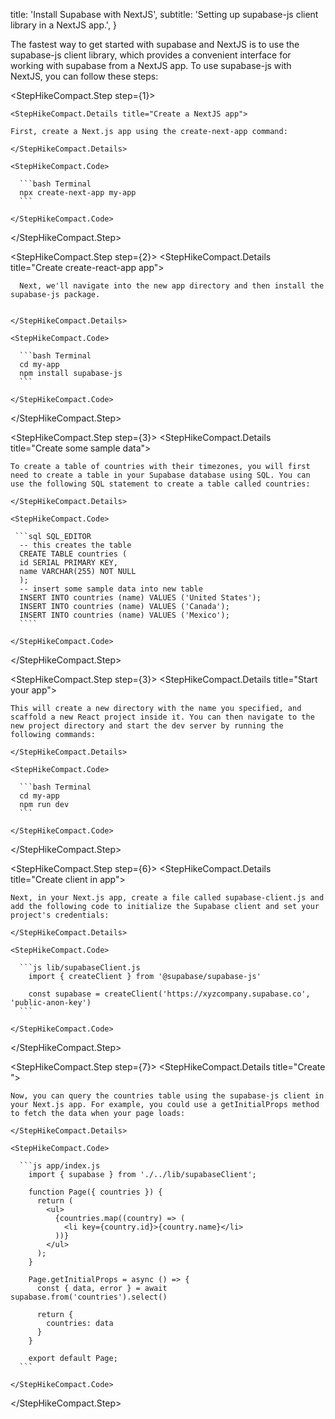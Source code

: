 
  title: 'Install Supabase with NextJS',
  subtitle: 'Setting up supabase-js client library in a NextJS app.',
}

The fastest way to get started with supabase and NextJS is to use the supabase-js client library, which provides a convenient interface for working with supabase from a NextJS app. To use supabase-js with NextJS, you can follow these steps:

<StepHikeCompact>

  <StepHikeCompact.Step step={1}>

    <StepHikeCompact.Details title="Create a NextJS app">

    First, create a Next.js app using the create-next-app command:

    </StepHikeCompact.Details>

    <StepHikeCompact.Code>

      ```bash Terminal
      npx create-next-app my-app
      ```

    </StepHikeCompact.Code>

  </StepHikeCompact.Step>

  <StepHikeCompact.Step step={2}>
    <StepHikeCompact.Details title="Create create-react-app app">

      Next, we'll navigate into the new app directory and then install the supabase-js package.


    </StepHikeCompact.Details>

    <StepHikeCompact.Code>

      ```bash Terminal
      cd my-app
      npm install supabase-js
      ```

    </StepHikeCompact.Code>

  </StepHikeCompact.Step>

  <StepHikeCompact.Step step={3}>
    <StepHikeCompact.Details title="Create some sample data">

    To create a table of countries with their timezones, you will first need to create a table in your Supabase database using SQL. You can use the following SQL statement to create a table called countries:

    </StepHikeCompact.Details>

    <StepHikeCompact.Code>

     ```sql SQL_EDITOR
      -- this creates the table
      CREATE TABLE countries (
      id SERIAL PRIMARY KEY,
      name VARCHAR(255) NOT NULL
      );
      -- insert some sample data into new table
      INSERT INTO countries (name) VALUES ('United States');
      INSERT INTO countries (name) VALUES ('Canada');
      INSERT INTO countries (name) VALUES ('Mexico');
      ````

    </StepHikeCompact.Code>

  </StepHikeCompact.Step>

  <StepHikeCompact.Step step={3}>
    <StepHikeCompact.Details title="Start your app">

    This will create a new directory with the name you specified, and scaffold a new React project inside it. You can then navigate to the new project directory and start the dev server by running the following commands:

    </StepHikeCompact.Details>

    <StepHikeCompact.Code>

      ```bash Terminal
      cd my-app
      npm run dev
      ```

    </StepHikeCompact.Code>

  </StepHikeCompact.Step>

  <StepHikeCompact.Step step={6}>
    <StepHikeCompact.Details title="Create client in app">

    Next, in your Next.js app, create a file called supabase-client.js and add the following code to initialize the Supabase client and set your project's credentials:

    </StepHikeCompact.Details>

    <StepHikeCompact.Code>

      ```js lib/supabaseClient.js
        import { createClient } from '@supabase/supabase-js'

        const supabase = createClient('https://xyzcompany.supabase.co', 'public-anon-key')
      ```

    </StepHikeCompact.Code>

  </StepHikeCompact.Step>

  <StepHikeCompact.Step step={7}>
    <StepHikeCompact.Details title="Create ">

    Now, you can query the countries table using the supabase-js client in your Next.js app. For example, you could use a getInitialProps method to fetch the data when your page loads:

    </StepHikeCompact.Details>

    <StepHikeCompact.Code>

      ```js app/index.js
        import { supabase } from './../lib/supabaseClient';

        function Page({ countries }) {
          return (
            <ul>
              {countries.map((country) => (
                <li key={country.id}>{country.name}</li>
              ))}
            </ul>
          );
        }

        Page.getInitialProps = async () => {
          const { data, error } = await supabase.from('countries').select()

          return {
            countries: data
          }
        }

        export default Page;
      ```

    </StepHikeCompact.Code>

  </StepHikeCompact.Step>

</StepHikeCompact>

